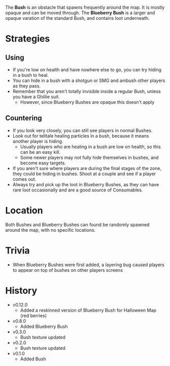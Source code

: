 The **Bush** is an obstacle that spawns frequently around the map. It is mostly opaque and can be moved through. The **Blueberry Bush** is a larger and opaque varation of the standard Bush, and contains loot underneath.

# Strategies
## Using
- If you're low on health and have nowhere else to go, you can try hiding in a bush to heal.
- You can hide in a bush with a shotgun or SMG and ambush other players as they pass.
- Remember that you aren't totally invisible inside a regular Bush, unless you have a Ghillie suit.
  - However, since Blueberry Bushes are opaque this doesn't apply

## Countering
- If you look very closely, you can still see players in normal Bushes.
- Look out for telltale healing particles in a bush, because it means another player is hiding.
  - Usually players who are healing in a bush are low on health, so this can be an easy kill.
  - Some newer players may not fully hide themselves in bushes, and become easy targets.
- If you aren't sure where players are during the final stages of the zone, they could be hiding in bushes. Shoot at a couple and see if a player comes out.
- Always try and pick up the loot in Blueberry Bushes, as they can have rare loot occasionally and are a good source of Consumables.

# Location
Both Bushes and Blueberry Bushes can found be randomly spawned around the map, with no specific locations.

# Trivia
- When Blueberry Bushes were first added, a layering bug caused players to appear on top of bushes on other players screens

# History
- v0.12.0 
  - Added a reskinned version of Blueberry Bush for Halloween Map (red berries)
- v0.8.0
  - Added Blueberry Bush
- v0.3.0
  - Bush texture updated
- v0.2.0
  - Bush texture updated
- v0.1.0
  - Added Bush
